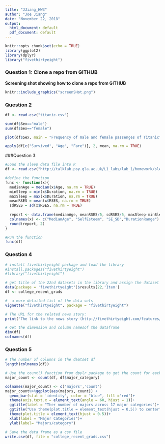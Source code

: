```yaml
---
title: "JJiang_HW3"
author: "Joe Jiang"
date: "November 22, 2018"
output:
  html_document: default
  pdf_document: default
---
```


```r
knitr::opts_chunk$set(echo = TRUE)
library(ggplot2)
library(dplyr)
library("fivethirtyeight")
```

### Question 1: Clone a repo from GITHUB
  **Screening shot showing how to clone a repo from GITHUB**

```r
knitr::include_graphics("screenSHot.png")
```

### Question 2 

```r
df <- read.csv("titanic.csv")
```

```r
sum(df$Sex=="male")
sum(df$Sex=="female")
```
```r
plot(df$Sex, main = "Frequency of male and female passenges of Titanic", xlab = "Passenges", ylab = "Frequency")
```


```r
apply(df[c("Survived", "Age", "Fare")], 2, mean, na.rm = TRUE)
```

###Question 3
```r
#Load the sleep data file into R
df <- read.csv("http://talklab.psy.gla.ac.uk/L1_labs/lab_1/homework/sleep_data_01.csv")

#define the function
func <- function(x){
  medianAge = median(x$Age, na.rm = TRUE)
  minSleep = min(x$Duration, na.rm = TRUE)
  maxSleep = max(x$Duration, na.rm = TRUE)
  meanRSES = mean(x$RSES, na.rm = TRUE)
  sdRSES = sd(x$RSES, na.rm = TRUE)
  
  report <- data.frame(medianAge, meanRSES/5, sdRSES/5, maxSleep-minSleep) 
  colnames(x) <- c("MedianAge", "SelfEsteem", "SE_SD","DurationRange")
  round(report, 2)
}

#Run the function
func(df)
```
### Question 4

```r
# install fivethirtyeight package and load the library
#install.packages("fivethirtyeight")
#library("fivethirtyeight")

# get title of the 22nd datasets in the library and assign the dataset to df
data(package = 'fivethirtyeight')$results[22,'Item']
df <- college_recent_grads

#  a more detailed list of the data sets
vignette("fivethirtyeight", package = "fivethirtyeight")

# The URL for the related news story: 
print("The link to the news story (http://fivethirtyeight.com/features/the-economic-guide-to-picking-a-college-major/)") 

# Get the dimension and column namesof the dataframe
dim(df)
colnames(df)
```

### Question 5
```r
# the number of columns in the daatset df
length(colnames(df))

# Use the count() function from dpylr package to get the count for each major category
major_count <- count(df, df$major_category)
```

```r
colnames(major_count) <- c('majors','count')
major_count%>%ggplot(aes(majors, count)) +
  geom_bar(stat = 'identity', color = "blue", fill ='red')+
  theme(axis.text.x = element_text(angle = 60, hjust = 1))+
  ggtitle(label = "Ther number of majors across 17 major categories")+
  ggtitle("Use theme(plot.title = element_text(hjust = 0.5)) to center") +
  theme(plot.title = element_text(hjust = 0.5))+
  xlab(label = "Major Categories")+
  ylab(label= "Majors/category")

# Save the data frame as a csv file
write.csv(df, file = "college_recent_grads.csv")
```





